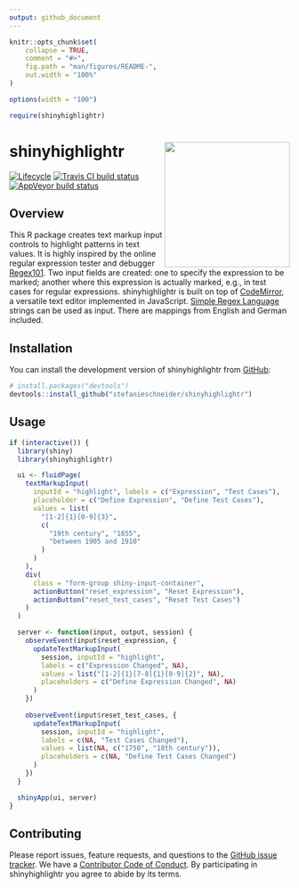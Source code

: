 ```yaml
---
output: github_document
---
```


<!-- README.md is generated from README.Rmd. Please edit that file -->

```r
knitr::opts_chunk$set(
	collapse = TRUE,
	comment = "#>",
	fig.path = "man/figures/README-",
	out.width = "100%"
)

options(width = "100")

require(shinyhighlightr)
```

# shinyhighlightr <img src="man/figures/example.gif" align="right" width="225" />

[![Lifecycle](https://img.shields.io/badge/lifecycle-experimental-orange.svg)](https://www.tidyverse.org/lifecycle/#experimental)
[![Travis CI build status](https://travis-ci.org/stefanieschneider/shinyhighlightr.svg?branch=master)](https://travis-ci.org/stefanieschneider/shinyhighlightr)
[![AppVeyor build status](https://ci.appveyor.com/api/projects/status/github/stefanieschneider/shinyhighlightr?branch=master&svg=true)](https://ci.appveyor.com/project/stefanieschneider/shinyhighlightr)

## Overview

This R package creates text markup input controls to highlight patterns in text values. It is highly inspired by the online regular expression tester and debugger [Regex101](https://regex101.com/). Two input fields are created: one to specify the expression to be marked; another where this expression is actually marked, e.g., in test cases for regular expressions. shinyhighlightr is built on top of [CodeMirror](https://github.com/codemirror/CodeMirror), a versatile text editor implemented in JavaScript. [Simple Regex Language](https://simple-regex.com/) strings can be used as input. There are mappings from English and German included.

## Installation

You can install the development version of shinyhighlightr from [GitHub](https://github.com/stefanieschneider/shinyhighlightr):

``` r
# install.packages("devtools")
devtools::install_github("stefanieschneider/shinyhighlightr")
```

## Usage

```r
if (interactive()) {
  library(shiny)
  library(shinyhighlightr)

  ui <- fluidPage(
    textMarkupInput(
      inputId = "highlight", labels = c("Expression", "Test Cases"),
      placeholder = c("Define Expression", "Define Test Cases"),
      values = list(
        "[1-2]{1}[0-9]{3}", 
        c(
          "19th century", "1855", 
          "between 1905 and 1910"
        )
      )
    ),
    div(
      class = "form-group shiny-input-container",
      actionButton("reset_expression", "Reset Expression"),
      actionButton("reset_test_cases", "Reset Test Cases")
    )
  )

  server <- function(input, output, session) {
    observeEvent(input$reset_expression, {
      updateTextMarkupInput(
        session, inputId = "highlight",
        labels = c("Expression Changed", NA),
        values = list("[1-2]{1}[7-8]{1}[0-9]{2}", NA),
        placeholders = c("Define Expression Changed", NA)
      )
    })
    
    observeEvent(input$reset_test_cases, {
      updateTextMarkupInput(
        session, inputId = "highlight",
        labels = c(NA, "Test Cases Changed"),
        values = list(NA, c("1750", "18th century")),
        placeholders = c(NA, "Define Test Cases Changed")
      )
    })
  }

  shinyApp(ui, server)
}
```

## Contributing

Please report issues, feature requests, and questions to the [GitHub issue tracker](https://github.com/stefanieschneider/shinyhighlightr/issues). We have a [Contributor Code of Conduct](https://github.com/stefanieschneider/shinyhighlightr/blob/master/CODE_OF_CONDUCT.md). By participating in shinyhighlightr you agree to abide by its terms.
